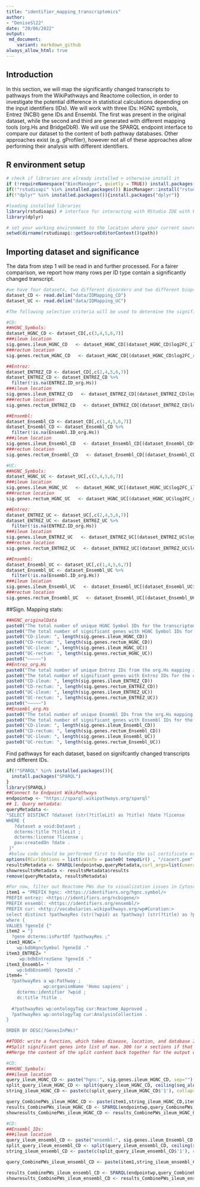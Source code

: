 ```yaml
---
title: "identifier_mapping_transcriptomics"
author: 
- "DeniseSl22"
date: "20/06/2022"
output:
 md_document:
    variant: markdown_github
always_allow_html: true
---
```

## Introduction
In this section, we will map the significantly changed transcripts to pathways from the WikiPathways and Reactome collection, in order to investigate the potential difference in statistical calculations depending on the input identifiers (IDs). We will work with three IDs: HGNC symbols, Entrez (NCBI) gene IDs and Ensembl. The first was present in the original dataset, while the second and third are generated with different mapping tools (org.Hs and BridgeDbR). We will use the SPARQL endpoint interface to compare our dataset to the content of both pathway databases. Other approaches exist (e.g. gProfiler), however not all of these approaches allow performing their analysis with different identifiers.

## R environment setup
```r
# check if libraries are already installed > otherwise install it
if (!requireNamespace("BiocManager", quietly = TRUE)) install.packages("BiocManager")
if(!"rstudioapi" %in% installed.packages()) BiocManager::install("rstudioapi")
if(!"dplyr" %in% installed.packages()){install.packages("dplyr")}

#loading installed libraries
library(rstudioapi) # interface for interacting with RStudio IDE with R code.
library(dplyr)

# set your working environment to the location where your current source file is saved into.
setwd(dirname(rstudioapi::getSourceEditorContext()$path))
```

## Importing dataset and significance
The data from step 1 will be read in and further processed. For a fairer comparison, we report how many rows per ID type contain a significantly changed transcript.
```r
#we have four datasets, two different disorders and two different biopsy locations
dataset_CD <- read.delim("data/IDMapping_CD")
dataset_UC <- read.delim("data/IDMapping_UC")

#The following selection criteria will be used to determine the significantly changed transcripts Fold change=1.5,log2FC=0.58 and p.value < 0.05.

#CD:
##HGNC_Symbols:
dataset_HGNC_CD <- dataset_CD[,c(3,4,5,6,7)]
###ileum location
sig.genes.ileum_HGNC_CD   <- dataset_HGNC_CD[(dataset_HGNC_CD$log2FC_ileum >= 0.58 | dataset_HGNC_CD$log2FC_ileum <= -0.58) & dataset_HGNC_CD$pvalue_ileum < 0.05, 1] 
###rectum location
sig.genes.rectum_HGNC_CD   <- dataset_HGNC_CD[(dataset_HGNC_CD$log2FC_rectum >= 0.58 | dataset_HGNC_CD$log2FC_rectum <= -0.58) & dataset_HGNC_CD$pvalue_rectum < 0.05, 1] 

##Entrez:
dataset_ENTREZ_CD <- dataset_CD[,c(2,4,5,6,7)]
dataset_ENTREZ_CD <- dataset_ENTREZ_CD %>% 
  filter(!is.na(ENTREZ.ID_org.Hs))
###ileum location
sig.genes.ileum_ENTREZ_CD   <- dataset_ENTREZ_CD[(dataset_ENTREZ_CD$log2FC_ileum >= 0.58 | dataset_ENTREZ_CD$log2FC_ileum <= -0.58) & dataset_ENTREZ_CD$pvalue_ileum < 0.05, 1] 
###rectum location
sig.genes.rectum_ENTREZ_CD   <- dataset_ENTREZ_CD[(dataset_ENTREZ_CD$log2FC_rectum >= 0.58 | dataset_ENTREZ_CD$log2FC_rectum <= -0.58) & dataset_ENTREZ_CD$pvalue_rectum < 0.05, 1] 

##Ensembl:
dataset_Ensembl_CD <- dataset_CD[,c(1,4,5,6,7)]
dataset_Ensembl_CD <- dataset_Ensembl_CD %>% 
  filter(!is.na(Ensembl.ID_org.Hs))
###ileum location
sig.genes.ileum_Ensembl_CD   <- dataset_Ensembl_CD[(dataset_Ensembl_CD$log2FC_ileum >= 0.58 | dataset_Ensembl_CD$log2FC_ileum <= -0.58) & dataset_Ensembl_CD$pvalue_ileum < 0.05, 1] 
###rectum location
sig.genes.rectum_Ensembl_CD   <- dataset_Ensembl_CD[(dataset_Ensembl_CD$log2FC_rectum >= 0.58 | dataset_Ensembl_CD$log2FC_rectum <= -0.58) & dataset_Ensembl_CD$pvalue_rectum < 0.05, 1] 

#UC:
##HGNC_Symbols:
dataset_HGNC_UC <- dataset_UC[,c(3,4,5,6,7)]
###ileum location
sig.genes.ileum_HGNC_UC   <- dataset_HGNC_UC[(dataset_HGNC_UC$log2FC_ileum >= 0.58 | dataset_HGNC_UC$log2FC_ileum <= -0.58) & dataset_HGNC_UC$pvalue_ileum < 0.05, 1] 
###rectum location
sig.genes.rectum_HGNC_UC   <- dataset_HGNC_UC[(dataset_HGNC_UC$log2FC_rectum >= 0.58 | dataset_HGNC_UC$log2FC_rectum <= -0.58) & dataset_HGNC_UC$pvalue_rectum < 0.05, 1] 

##Entrez:
dataset_ENTREZ_UC <- dataset_UC[,c(2,4,5,6,7)]
dataset_ENTREZ_UC <- dataset_ENTREZ_UC %>% 
  filter(!is.na(ENTREZ.ID_org.Hs))
###ileum location
sig.genes.ileum_ENTREZ_UC   <- dataset_ENTREZ_UC[(dataset_ENTREZ_UC$log2FC_ileum >= 0.58 | dataset_ENTREZ_UC$log2FC_ileum <= -0.58) & dataset_ENTREZ_UC$pvalue_ileum < 0.05, 1] 
###rectum location
sig.genes.rectum_ENTREZ_UC   <- dataset_ENTREZ_UC[(dataset_ENTREZ_UC$log2FC_rectum >= 0.58 | dataset_ENTREZ_UC$log2FC_rectum <= -0.58) & dataset_ENTREZ_UC$pvalue_rectum < 0.05, 1] 

##Ensembl:
dataset_Ensembl_UC <- dataset_UC[,c(1,4,5,6,7)]
dataset_Ensembl_UC <- dataset_Ensembl_UC %>% 
  filter(!is.na(Ensembl.ID_org.Hs))
###ileum location
sig.genes.ileum_Ensembl_UC   <- dataset_Ensembl_UC[(dataset_Ensembl_UC$log2FC_ileum >= 0.58 | dataset_Ensembl_UC$log2FC_ileum <= -0.58) & dataset_Ensembl_UC$pvalue_ileum < 0.05, 1] 
###rectum location
sig.genes.rectum_Ensembl_UC   <- dataset_Ensembl_UC[(dataset_Ensembl_UC$log2FC_rectum >= 0.58 | dataset_Ensembl_UC$log2FC_rectum <= -0.58) & dataset_Ensembl_UC$pvalue_rectum < 0.05, 1] 

```

##Sign. Mapping stats:
```r
##HGNC_originalData
paste0("The total number of unique HGNC Symbol IDs for the transcriptomics dataset is: ", length(unique(na.omit(dataset_CD$GeneSymbol))))
paste0("The total number of significant genes with HGNC Symbol IDs for the different disorders and locations is:") 
paste0("CD-ileum: ", length(sig.genes.ileum_HGNC_CD))
paste0("CD-rectum: ", length(sig.genes.rectum_HGNC_CD))
paste0("UC-ileum: ", length(sig.genes.ileum_HGNC_UC))
paste0("UC-rectum: ", length(sig.genes.rectum_HGNC_UC))
paste0("~~~~~")
##Entrez_org.Hs
paste0("The total number of unique Entrez IDs from the org.Hs mapping is: ", length(unique(na.omit(dataset_CD$ENTREZ.ID_org.Hs))))
paste0("The total number of significant genes with Entrez IDs for the different disorders and locations is:") 
paste0("CD-ileum: ", length(sig.genes.ileum_ENTREZ_CD))
paste0("CD-rectum: ", length(sig.genes.rectum_ENTREZ_CD))
paste0("UC-ileum: ", length(sig.genes.ileum_ENTREZ_UC))
paste0("UC-rectum: ", length(sig.genes.rectum_ENTREZ_UC))
paste0("~~~~~")
##Ensembl_org.Hs
paste0("The total number of unique Ensembl IDs from the org.Hs mapping is: ", length(unique(na.omit(dataset_CD$Ensembl.ID_org.Hs))))
paste0("The total number of significant genes with Ensembl IDs for the different disorders and locations is:") 
paste0("CD-ileum: ", length(sig.genes.ileum_Ensembl_CD))
paste0("CD-rectum: ", length(sig.genes.rectum_Ensembl_CD))
paste0("UC-ileum: ", length(sig.genes.ileum_Ensembl_UC))
paste0("UC-rectum: ", length(sig.genes.rectum_Ensembl_UC))
```
Find pathways for each dataset, based on signifcantly changed transcripts and different IDs.
```r
if(!"SPARQL" %in% installed.packages()){
  install.packages("SPARQL")
}
library(SPARQL)
##Connect to Endpoint WikiPathways
endpointwp <- "https://sparql.wikipathways.org/sparql"
## 1. Query metadata:
queryMetadata <-
"SELECT DISTINCT ?dataset (str(?titleLit) as ?title) ?date ?license 
WHERE {
   ?dataset a void:Dataset ;
   dcterms:title ?titleLit ;
   dcterms:license ?license ;
   pav:createdOn ?date .
 }"
 #below code should be performed first to handle the ssl certificate error
options(RCurlOptions = list(cainfo = paste0( tempdir() , "/cacert.pem" ), ssl.verifypeer = FALSE))
resultsMetadata <- SPARQL(endpointwp,queryMetadata,curl_args=list(useragent=R.version.string))
showresultsMetadata <- resultsMetadata$results
remove(queryMetadata, resultsMetadata)

#For now, filter out Reactome PWs due to visualization issues in Cytoscape.
item1 = "PREFIX hgnc: <https://identifiers.org/hgnc.symbol/>
PREFIX entrez: <https://identifiers.org/ncbigene/>
PREFIX ensembl: <https://identifiers.org/ensembl/>
PREFIX cur: <http://vocabularies.wikipathways.org/wp#Curation:>
select distinct ?pathwayRes (str(?wpid) as ?pathway) (str(?title) as ?pathwayTitle) (count(distinct ?geneId) AS ?GenesInPWs) 
where {
VALUES ?geneId {"
item2 = "}
  ?gene dcterms:isPartOf ?pathwayRes ;"
item3_HGNC= "
    wp:bdbHgncSymbol ?geneId ."
item3_ENTREZ= "
     wp:bdbEntrezGene ?geneId ."
item3_Ensembl= "
    wp:bdbEnsembl ?geneId ."
item4= "
  ?pathwayRes a wp:Pathway ;
              wp:organismName 'Homo sapiens' ; 
    dcterms:identifier ?wpid ;
    dc:title ?title .
    
  #?pathwayRes wp:ontologyTag cur:Reactome_Approved . 
  ?pathwayRes wp:ontologyTag cur:AnalysisCollection .   
}

ORDER BY DESC(?GenesInPWs)"

##TODO: write a function, which takes disease, location, and database ID into account (for dataset and SPARQL query).
##Split significant genes into list of max. 300 (or x sections if that's easier), otherwise SPARQL endpoint trows a 414 error --> Ensembl has longest ID, 220 entries seems to be the max.
##Merge the content of the split content back together for the output of the PW Analysis.

#CD:
##HGNC_Symbols:
###ileum location
query_ileum_HGNC_CD <- paste("hgnc:", sig.genes.ileum_HGNC_CD, sep="")
split_query_ileum_HGNC_CD <- split(query_ileum_HGNC_CD, ceiling(seq_along(query_ileum_HGNC_CD) / 400))
string_ileum_HGNC_CD <- paste(c(split_query_ileum_HGNC_CD$'1'), collapse=' ' )

query_CombinePWs_ileum_HGNC_CD <- paste(item1,string_ileum_HGNC_CD,item2,item3_HGNC,item4)
results_CombinePWs_ileum_HGNC_CD <- SPARQL(endpointwp,query_CombinePWs_ileum_HGNC_CD,curl_args=list(useragent=R.version.string))
showresults_CombinePWs_ileum_HGNC_CD <- results_CombinePWs_ileum_HGNC_CD$results

#CD:
##Ensembl_IDs:
###ileum location
query_ileum_ensembl_CD <- paste("ensembl:", sig.genes.ileum_Ensembl_CD, sep="")
split_query_ileum_ensembl_CD <- split(query_ileum_ensembl_CD, ceiling(seq_along(query_ileum_ensembl_CD) / 220))
string_ileum_ensembl_CD <- paste(c(split_query_ileum_ensembl_CD$'1'), collapse=' ' )

query_CombinePWs_ileum_ensembl_CD <- paste(item1,string_ileum_ensembl_CD,item2,item3_Ensembl,item4)

results_CombinePWs_ileum_ensembl_CD <- SPARQL(endpointwp,query_CombinePWs_ileum_ensembl_CD,curl_args=list(useragent=R.version.string))
showresults_CombinePWs_ileum_ensembl_CD <- results_CombinePWs_ileum_ensembl_CD$results

```

